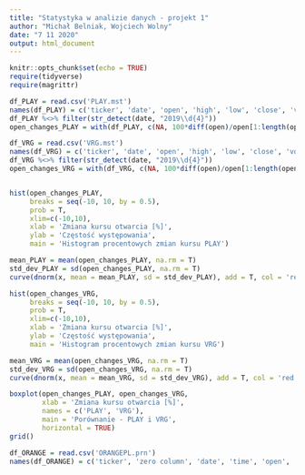```yaml
---
title: "Statystyka w analizie danych - projekt 1"
author: "Michał Belniak, Wojciech Wolny"
date: "7 11 2020"
output: html_document
---
```


```r
knitr::opts_chunk$set(echo = TRUE)
require(tidyverse)
require(magrittr)
```



```r
df_PLAY = read.csv('PLAY.mst')
names(df_PLAY) = c('ticker', 'date', 'open', 'high', 'low', 'close', 'vol')
df_PLAY %<>% filter(str_detect(date, "2019\\d{4}"))
open_changes_PLAY = with(df_PLAY, c(NA, 100*diff(open)/open[1:length(open) - 1]))

df_VRG = read.csv('VRG.mst')
names(df_VRG) = c('ticker', 'date', 'open', 'high', 'low', 'close', 'vol')
df_VRG %<>% filter(str_detect(date, "2019\\d{4}"))
open_changes_VRG = with(df_VRG, c(NA, 100*diff(open)/open[1:length(open) - 1]))


hist(open_changes_PLAY,
     breaks = seq(-10, 10, by = 0.5),
     prob = T,
     xlim=c(-10,10),
     xlab = 'Zmiana kursu otwarcia [%]',
     ylab = 'Częstość występowania',
     main = 'Histogram procentowych zmian kursu PLAY')

mean_PLAY = mean(open_changes_PLAY, na.rm = T)
std_dev_PLAY = sd(open_changes_PLAY, na.rm = T)
curve(dnorm(x, mean = mean_PLAY, sd = std_dev_PLAY), add = T, col = 'red', -10, 10)

hist(open_changes_VRG,
     breaks = seq(-10, 10, by = 0.5),
     prob = T,
     xlim=c(-10,10),
     xlab = 'Zmiana kursu otwarcia [%]',
     ylab = 'Częstość występowania',
     main = 'Histogram procentowych zmian kursu VRG')

mean_VRG = mean(open_changes_VRG, na.rm = T)
std_dev_VRG = sd(open_changes_VRG, na.rm = T)
curve(dnorm(x, mean = mean_VRG, sd = std_dev_VRG), add = T, col = 'red', -10, 10)

boxplot(open_changes_PLAY, open_changes_VRG,
        xlab = 'Zmiana kursu otwarcia [%]',
        names = c('PLAY', 'VRG'),
        main = 'Porównanie - PLAY i VRG',
        horizontal = TRUE)
grid()

```


```r
df_ORANGE = read.csv('ORANGEPL.prn')
names(df_ORANGE) = c('ticker', 'zero column', 'date', 'time', 'open', 'high', 'low', 'close', 'vol', 'second zero column')
```